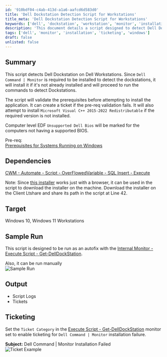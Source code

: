 ```yaml
---
id: '910bdf04-c4ab-413d-a1a6-aafcd6d583d0'
title: 'Dell Dockstation Detection Script for Workstations'
title_meta: 'Dell Dockstation Detection Script for Workstations'
keywords: ['dell', 'dockstation', 'workstation', 'monitor', 'installation', 'ticketing']
description: 'This document details a script designed to detect Dell Dockstations on Dell Workstations. It includes prerequisites validation, installation of necessary components, and ticket creation for installation failures. The script ensures that the required software is installed and provides output logs and ticketing capabilities for monitoring. Ideal for use in Windows 10 and Windows 11 environments.'
tags: ['dell', 'monitor', 'installation', 'ticketing', 'windows']
draft: false
unlisted: false
---
```

## Summary

This script detects Dell Dockstation on Dell Workstations. Since `Dell Command | Monitor` is required to be installed to detect the dockstations, it will install it if it's not already installed and will proceed to run the commands to detect Dockstations.

The script will validate the prerequisites before attempting to install the application. It can create a ticket if the pre-req validation fails. It will also attempt to install `Microsoft Visual C++ 2015-2022 Redistributable` if the required version is not installed.

Computer level EDF `Unsupported Dell Bios` will be marked for the computers not having a supported BIOS.

Pre-req:  
[Prerequisites for Systems Running on Windows](https://www.dell.com/support/manuals/en-us/command-monitor/dellcommandmonitor_rn/prerequisites-for-systems-running-on-windows?guid=guid-aa49b007-8eb3-496b-851b-d2131a8c74b6&lang=en-us)

## Dependencies

[CWM - Automate - Script - OverFlowedVariable - SQL Insert - Execute](https://proval.itglue.com/DOC-5078775-10546355)  

Note: Since [this installer](https://dl.dell.com/FOLDER11078318M/1/Dell-Command-Monitor_KF06N_WIN_10.10.1.13_A00.EXE) works just with a browser, it can be used in the script to download the installer on the machine. Download the installer on the Client Ltshare and share its path in the script at Line 42.

## Target

Windows 10, Windows 11 Workstations

## Sample Run

This script is designed to be run as an autofix with the [Internal Monitor - Execute Script - Get-DellDockStation](https://proval.itglue.com/DOC-5078775-15073356).  

Also, it can be run manually  
![Sample Run](../../../static/img/Get-DellDockStation/image_1.png)

## Output

- Script Logs
- Tickets

## Ticketing

Set the `Ticket Category` in the [Execute Script - Get-DellDockStation](https://proval.itglue.com/DOC-5078775-15073356) monitor set to enable ticketing for `Dell Command | Monitor` installation failure.  

**Subject:** Dell Command | Monitor Installation Failed  
![Ticket Example](../../../static/img/Get-DellDockStation/image_2.png)











